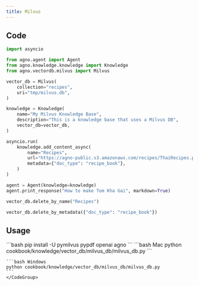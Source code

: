 ```yaml
---
title: Milvus 
---
```


## Code

```python cookbook/knowledge/vector_db/milvus_db/milvus_db.py
import asyncio

from agno.agent import Agent
from agno.knowledge.knowledge import Knowledge
from agno.vectordb.milvus import Milvus

vector_db = Milvus(
    collection="recipes",
    uri="tmp/milvus.db",
)

knowledge = Knowledge(
    name="My Milvus Knowledge Base",
    description="This is a knowledge base that uses a Milvus DB",
    vector_db=vector_db,
)

asyncio.run(
    knowledge.add_content_async(
        name="Recipes",
        url="https://agno-public.s3.amazonaws.com/recipes/ThaiRecipes.pdf",
        metadata={"doc_type": "recipe_book"},
    )
)

agent = Agent(knowledge=knowledge)
agent.print_response("How to make Tom Kha Gai", markdown=True)

vector_db.delete_by_name("Recipes")

vector_db.delete_by_metadata({"doc_type": "recipe_book"})
```

## Usage

<Steps>
  <Snippet file="create-venv-step.mdx" />

  <Step title="Install libraries">
    ```bash
    pip install -U pymilvus pypdf openai agno
    ```
  </Step>

  <Step title="Run Agent">
    <CodeGroup>
    ```bash Mac
    python cookbook/knowledge/vector_db/milvus_db/milvus_db.py
    ```

    ```bash Windows
    python cookbook/knowledge/vector_db/milvus_db/milvus_db.py
    ```
    </CodeGroup>
  </Step>
</Steps>